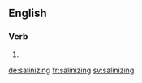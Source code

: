 ==English==

===Verb===
{{head|en}}

# {{present participle of|salinize}}

[[de:salinizing]]
[[fr:salinizing]]
[[sv:salinizing]]